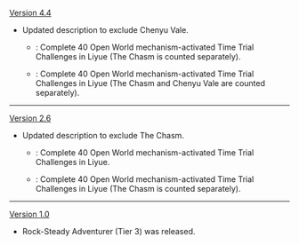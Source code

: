 {{Change History/Header}}
[[Version 4.4]]
* Updated description to exclude Chenyu Vale.
** {{Color|Old}}: Complete 40 Open World mechanism-activated Time Trial Challenges in Liyue (The Chasm is counted separately).
** {{Color|New}}: Complete 40 Open World mechanism-activated Time Trial Challenges in Liyue (The Chasm and Chenyu Vale are counted separately).
----
[[Version 2.6]]
* Updated description to exclude The Chasm.
** {{Color|Old}}: Complete 40 Open World mechanism-activated Time Trial Challenges in Liyue.
** {{Color|New}}: Complete 40 Open World mechanism-activated Time Trial Challenges in Liyue (The Chasm is counted separately).
----
[[Version 1.0]]
* Rock-Steady Adventurer (Tier 3) was released.